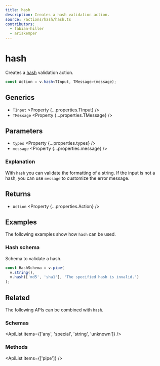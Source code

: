 ```yaml
---
title: hash
description: Creates a hash validation action.
source: /actions/hash/hash.ts
contributors:
  - fabian-hiller
  - ariskemper
---
```



# hash

Creates a [hash](https://en.wikipedia.org/wiki/Hash_function) validation action.

```ts
const Action = v.hash<TInput, TMessage>(message);
```

## Generics

- `TInput` <Property {...properties.TInput} />
- `TMessage` <Property {...properties.TMessage} />

## Parameters

- `types` <Property {...properties.types} />
- `message` <Property {...properties.message} />

### Explanation

With `hash` you can validate the formatting of a string. If the input is not a hash, you can use `message` to customize the error message.

## Returns

- `Action` <Property {...properties.Action} />

## Examples

The following examples show how `hash` can be used.

### Hash schema

Schema to validate a hash.

```ts
const HashSchema = v.pipe(
  v.string(),
  v.hash(['md5', 'sha1'], 'The specified hash is invalid.')
);
```

## Related

The following APIs can be combined with `hash`.

### Schemas

<ApiList items={['any', 'special', 'string', 'unknown']} />

### Methods

<ApiList items={['pipe']} />
